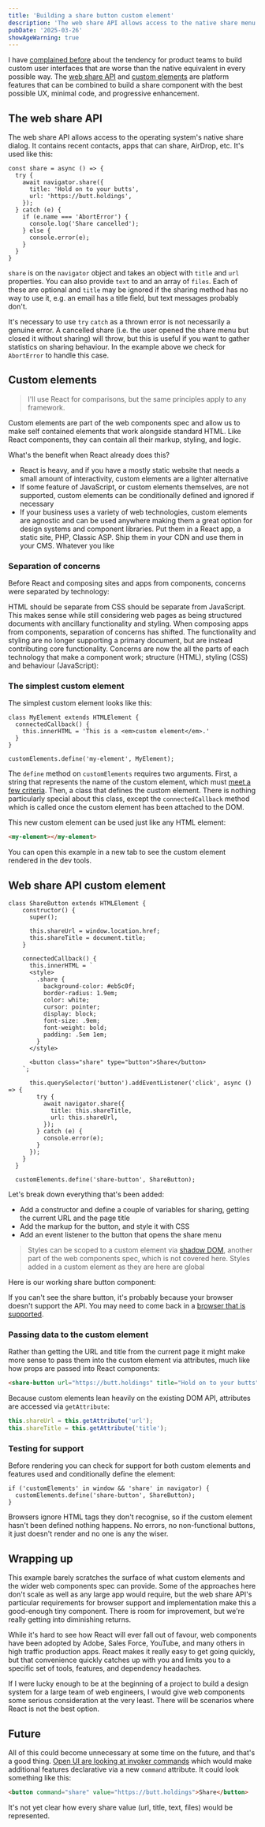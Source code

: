 ```yaml
---
title: 'Building a share button custom element'
description: 'The web share API allows access to the native share menu from a web page. Custom elements are the ideal technology to use this feature'
pubDate: '2025-03-26'
showAgeWarning: true
---
```



I have [complained before](/writing/standards-and-ethics/) about the tendency for product teams to build custom user interfaces that are worse than the native equivalent in every possible way. The [web share API](https://developer.mozilla.org/en-US/docs/Web/API/Web_Share_API) and [custom elements](https://developer.mozilla.org/en-US/docs/Web/API/CustomElementRegistry/define) are platform features that can be combined to build a share component with the best possible UX, minimal code, and progressive enhancement.

## The web share API

The web share API allows access to the operating system's native share dialog. It contains recent contacts, apps that can share, AirDrop, etc. It's used like this:

```JS
const share = async () => {
  try {
    await navigator.share({
      title: 'Hold on to your butts',
      url: 'https://butt.holdings',
    });
  } catch (e) {
    if (e.name === 'AbortError') {
      console.log('Share cancelled');
    } else {
      console.error(e);
    }
  }
}
```

`share` is on the `navigator` object and takes an object with `title` and `url` properties. You can also provide `text` to and an array of `files`. Each of these are optional and `title` may be ignored if the sharing method has no way to use it, e.g. an email has a title field, but text messages probably don't.

It's necessary to use `try` `catch` as a thrown error is not necessarily a genuine error. A cancelled share (i.e. the user opened the share menu but closed it without sharing) will throw, but this is useful if you want to gather statistics on sharing behaviour. In the example above we check for `AbortError` to handle this case.

## Custom elements

> I'll use React for comparisons, but the same principles apply to any framework.

Custom elements are part of the web components spec and allow us to make self contained elements that work alongside standard HTML. Like React components, they can contain all their markup, styling, and logic.

What's the benefit when React already does this?

- React is heavy, and if you have a mostly static website that needs a small amount of interactivity, custom elements are a lighter alternative
- If some feature of JavaScript, or custom elements themselves, are not supported, custom elements can be conditionally defined and ignored if necessary
- If your business uses a variety of web technologies, custom elements are agnostic and can be used anywhere making them a great option for design systems and component libraries. Put them in a React app, a static site, PHP, Classic ASP. Ship them in your CDN and use them in your CMS. Whatever you like

### Separation of concerns

Before React and composing sites and apps from components, concerns were separated by technology:

<Concerns />

HTML should be separate from CSS should be separate from JavaScript. This makes sense while still considering web pages as being structured documents with ancillary functionality and styling. When composing apps from components, separation of concerns has shifted. The functionality and styling are no longer supporting a primary document, but are instead contributing core functionality. Concerns are now the all the parts of each technology that make a component work; structure (HTML), styling (CSS) and behaviour (JavaScript):

<Concerns asComponent />

### The simplest custom element

The simplest custom element looks like this:

```JS
class MyElement extends HTMLElement {
  connectedCallback() {
    this.innerHTML = 'This is a <em>custom element</em>.'
  }
}

customElements.define('my-element', MyElement);
```

The `define` method on `customElements` requires two arguments. First, a string that represents the name of the custom element, which must [meet a few criteria](https://developer.mozilla.org/en-US/docs/Web/API/CustomElementRegistry/define#valid_custom_element_names). Then, a class that defines the custom element. There is nothing particularly special about this class, except the `connectedCallback` method which is called once the custom element has been attached to the DOM.

This new custom element can be used just like any HTML element:

```html
<my-element></my-element>
```

<ExampleEmbed title="Custom element example" url="/examples/custom-element" />

You can open this example in a new tab to see the custom element rendered in the dev tools.

## Web share API custom element

```JS
class ShareButton extends HTMLElement {
    constructor() {
      super();

      this.shareUrl = window.location.href;
      this.shareTitle = document.title;
    }

    connectedCallback() {
      this.innerHTML = `
      <style>
        .share {
          background-color: #eb5c0f;
          border-radius: 1.9em;
          color: white;
          cursor: pointer;
          display: block;
          font-size: .9em;
          font-weight: bold;
          padding: .5em 1em;
        }
      </style>

      <button class="share" type="button">Share</button>
    `;

      this.querySelector('button').addEventListener('click', async () => {
        try {
          await navigator.share({
            title: this.shareTitle,
            url: this.shareUrl,
          });
        } catch (e) {
          console.error(e);
        }
      });
    }
  }

  customElements.define('share-button', ShareButton);
```

Let's break down everything that's been added:

- Add a constructor and define a couple of variables for sharing, getting the current URL and the page title
- Add the markup for the button, and style it with CSS
- Add an event listener to the button that opens the share menu

> Styles can be scoped to a custom element via [shadow DOM](https://developer.mozilla.org/en-US/docs/Web/API/Web_components/Using_shadow_DOM), another part of the web components spec, which is not covered here. Styles added in a custom element as they are here are global

Here is our working share button component:

<ExampleEmbed title="Share button example" url="/examples/share-button" />

If you can't see the share button, it's probably because your browser doesn't support the API. You may need to come back in a [browser that is supported](https://caniuse.com/web-share).

### Passing data to the custom element

Rather than getting the URL and title from the current page it might make more sense to pass them into the custom element via attributes, much like how props are passed into React components:

```html
<share-button url="https://butt.holdings" title="Hold on to your butts"></share-button>
```

Because custom elements lean heavily on the existing DOM API, attributes are accessed via `getAttribute`:

```js
this.shareUrl = this.getAttribute('url');
this.shareTitle = this.getAttribute('title');
```

### Testing for support

Before rendering you can check for support for both custom elements and features used and conditionally define the element:

```JS
if ('customElements' in window && 'share' in navigator) {
  customElements.define('share-button', ShareButton);
}
```

Browsers ignore HTML tags they don't recognise, so if the custom element hasn't been defined nothing happens. No errors, no non-functional buttons, it just doesn't render and no one is any the wiser.

## Wrapping up

This example barely scratches the surface of what custom elements and the wider web components spec can provide. Some of the approaches here don't scale as well as any large app would require, but the web share API's particular requirements for browser support and implementation make this a good-enough tiny component. There is room for improvement, but we're really getting into diminishing returns.

While it's hard to see how React will ever fall out of favour, web components have been adopted by Adobe, Sales Force, YouTube, and many others in high traffic production apps. React makes it really easy to get going quickly, but that convenience quickly catches up with you and limits you to a specific set of tools, features, and dependency headaches.

If I were lucky enough to be at the beginning of a project to build a design system for a large team of web engineers, I would give web components some serious consideration at the very least. There will be scenarios where React is not the best option.

## Future

All of this could become unnecessary at some time on the future, and that's a good thing. [Open UI are looking at invoker commands](https://open-ui.org/components/future-invokers.explainer/) which would make additional features declarative via a new `command` attribute. It could look something like this:

```html
<button command="share" value="https://butt.holdings">Share</button>
```

It's not yet clear how every share value (url, title, text, files) would be represented.
